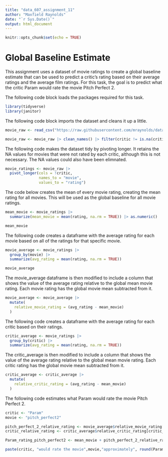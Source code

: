 ```yaml
---
title: "data_607_assignment_11"
author: "Maxfield Raynolds"
date: "`r Sys.Date()`"
output: html_document
---
```


```r
knitr::opts_chunk$set(echo = TRUE)
```

# Global Baseline Estimate

This assignment uses a dataset of movie ratings to create a global baseline estimate that can be used to predict a critic's rating based on their average ratings and the average film ratings. For this task, the goal is to predict what the critic Param would rate the movie Pitch Perfect 2.

The following code block loads the packages required for this task.

```r
library(tidyverse)
library(janitor)
```

The following code block imports the dataset and cleans it up a little.

```r
movie_raw <- read_csv("https://raw.githubusercontent.com/mraynolds/data_607/refs/heads/main/MovieRatings.csv", skip_empty_rows = TRUE)

movie_raw <- movie_raw |> clean_names() |> filter(critic != is.na(critic))
```

The following code makes the dataset tidy by pivoting longer. It retains the NA values for movies that were not rated by each critic, although this is not necessary. The NA values could also have been elimnated.

```r
movie_ratings <- movie_raw |> 
  pivot_longer(cols = !critic,
               names_to = "movie",
               values_to = "rating")
```

The code below creates the mean of every movie rating, creating the mean rating for all movies. This will be used as the global baseline for all movie ratings.

```r
mean_movie <- movie_ratings |> 
  summarize(mean_movie = mean(rating, na.rm = TRUE)) |> as.numeric()

mean_movie
```

The following code creates a dataframe with the average rating for each movie based on all of the ratings for that specific movie.

```r
movie_average <- movie_ratings |> 
  group_by(movie) |> 
  summarize(avg_rating = mean(rating, na.rm = TRUE))

movie_average
```

The movie_average dataframe is then modified to include a column that shows the value of the average rating relative to the global mean movie rating. Each movie rating has the global movie mean subtracted from it.

```r
movie_average <- movie_average |> 
  mutate(
    relative_movie_rating = (avg_rating - mean_movie)
  )
```

The following code creates a dataframe with the average rating for each critic based on their ratings.

```r
critic_average <- movie_ratings |> 
  group_by(critic) |> 
  summarize(avg_rating = mean(rating, na.rm = TRUE))
```

The critic_average is then modified to include a column that shows the value of the average rating relative to the global mean movie rating. Each critic rating has the global movie mean subtracted from it.

```r
critic_average <- critic_average |> 
  mutate(
    relative_critic_rating = (avg_rating - mean_movie)
  )
```

The following code estimates what Param would rate the movie Pitch Perfect 2.

```r
critic <- "Param"
movie <- "pitch_perfect2"

pitch_perfect_2_relative_rating <- movie_average$relative_movie_rating[movie_average$movie == movie]
critic_relative_rating <- critic_average$relative_critic_rating[critic_average$critic == critic]

Param_rating_pitch_perfect2 <- mean_movie + pitch_perfect_2_relative_rating + critic_relative_rating

paste(critic, "would rate the movie",movie,"approximately", round(Param_rating_pitch_perfect2, 2))
```

